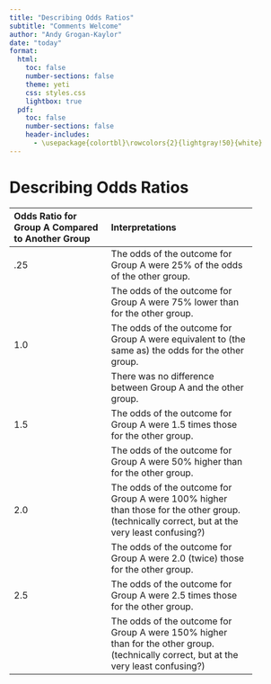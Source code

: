 ```yaml
---
title: "Describing Odds Ratios"
subtitle: "Comments Welcome"
author: "Andy Grogan-Kaylor"
date: "today"
format:
  html:
    toc: false
    number-sections: false
    theme: yeti
    css: styles.css
    lightbox: true
  pdf:
    toc: false
    number-sections: false
    header-includes:
      - \usepackage{colortbl}\rowcolors{2}{lightgray!50}{white}
---
```


# Describing Odds Ratios

-------------------------------------------------------------
Odds Ratio for Group A   Interpretations
Compared to Another
Group
------------------------ ------------------------------------
.25                       The odds of the outcome for Group A
                          were 25% of the odds of the other 
                          group.
                          
                          The odds of the outcome for Group A
                          were 75% lower than for the other 
                          group.

1.0                       The odds of the outcome for Group A
                          were equivalent to (the same as)
                          the odds for the other group.
                          
                          There was no difference between Group A
                          and the other group.
                          
1.5                       The odds of the outcome for Group A
                          were 1.5 times those for the other 
                          group.
                          
                          The odds of the outcome for Group A
                          were 50% higher than for the other 
                          group.
                          
2.0                       The odds of the outcome for Group A 
                          were 100% higher than those for the
                          other group. (technically correct,
                          but at the very least confusing?)
                          
                          The odds of the outcome for Group A
                          were 2.0 (twice) those for the other
                          group.
                          
2.5                       The odds of the outcome for Group A
                          were 2.5 times those for the other 
                          group.
                          
                          The odds of the outcome for Group A
                          were 150% higher than for the other
                          group. (technically correct,
                          but at the very least confusing?)
                          
-------------------------------------------------------------

